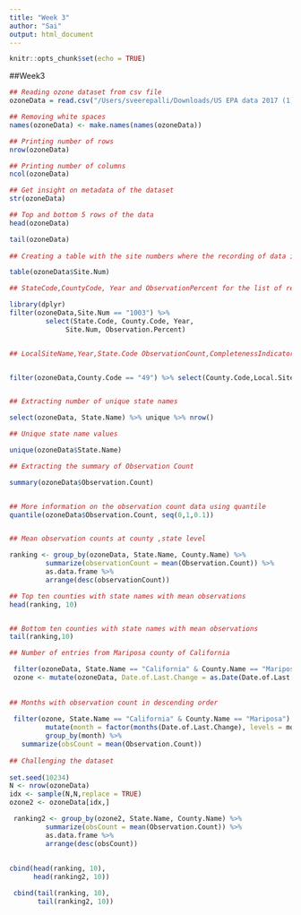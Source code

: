 ```yaml
---
title: "Week 3"
author: "Sai"
output: html_document
---
```


```r
knitr::opts_chunk$set(echo = TRUE)
```

##Week3

```r
## Reading ozone dataset from csv file
ozoneData = read.csv("/Users/sveerepalli/Downloads/US EPA data 2017 (1).csv")

## Removing white spaces
names(ozoneData) <- make.names(names(ozoneData))

## Printing number of rows
nrow(ozoneData)

## Printing number of columns
ncol(ozoneData)

## Get insight on metadata of the dataset
str(ozoneData)

## Top and bottom 5 rows of the data 
head(ozoneData)

tail(ozoneData)
 
## Creating a table with the site numbers where the recording of data is done

table(ozoneData$Site.Num)

## StateCode,CountyCode, Year and ObservationPercent for the list of recordings done at site "1003"

library(dplyr)
filter(ozoneData,Site.Num == "1003") %>% 
         select(State.Code, County.Code, Year, 
              Site.Num, Observation.Percent)


## LocalSiteName,Year,State.Code ObservationCount,CompletenessIndicator,StateName and CountyName for the recordings at county Code 49 


filter(ozoneData,County.Code == "49") %>% select(County.Code,Local.Site.Name, Year,State.Code, Observation.Count, Completeness.Indicator, State.Name, County.Name) %>% as.data.frame


## Extracting number of unique state names

select(ozoneData, State.Name) %>% unique %>% nrow()

## Unique state name values

unique(ozoneData$State.Name)

## Extracting the summary of Observation Count

summary(ozoneData$Observation.Count)


## More information on the observation count data using quantile
quantile(ozoneData$Observation.Count, seq(0,1,0.1))


## Mean observation counts at county ,state level

ranking <- group_by(ozoneData, State.Name, County.Name) %>%
         summarize(observationCount = mean(Observation.Count)) %>%
         as.data.frame %>%
         arrange(desc(observationCount))

## Top ten counties with state names with mean observations
head(ranking, 10)


## Bottom ten counties with state names with mean observations
tail(ranking,10)

## Number of entries from Mariposa county of California

 filter(ozoneData, State.Name == "California" & County.Name == "Mariposa") %>% nrow
 ozone <- mutate(ozoneData, Date.of.Last.Change = as.Date(Date.of.Last.Change))
 
 
## Months with observation count in descending order
 
 filter(ozone, State.Name == "California" & County.Name == "Mariposa") %>%
         mutate(month = factor(months(Date.of.Last.Change), levels = month.name)) %>%
         group_by(month) %>%
   summarize(obsCount = mean(Observation.Count))
 
## Challenging the dataset
 
set.seed(10234)
N <- nrow(ozoneData)
idx <- sample(N,N,replace = TRUE)
ozone2 <- ozoneData[idx,]

 ranking2 <- group_by(ozone2, State.Name, County.Name) %>%
         summarize(obsCount = mean(Observation.Count)) %>%
         as.data.frame %>%
         arrange(desc(obsCount))
 
 
cbind(head(ranking, 10),
      head(ranking2, 10))

 cbind(tail(ranking, 10),
       tail(ranking2, 10))
```
